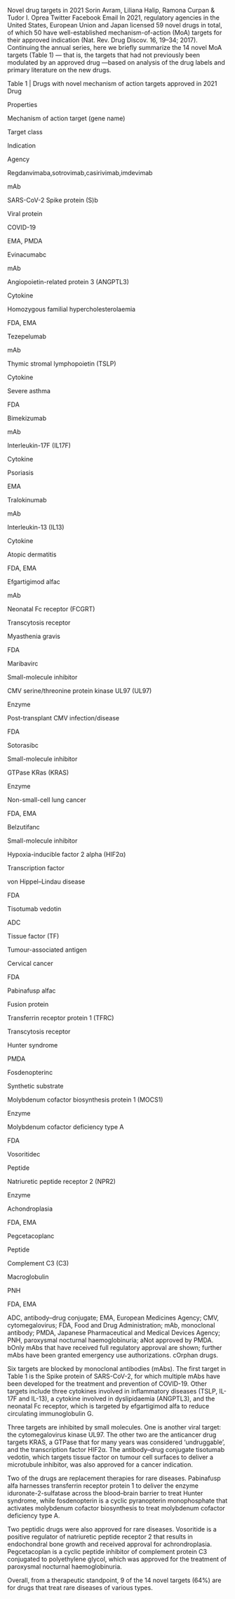 ---
---
Novel drug targets in 2021
Sorin Avram, Liliana Halip, Ramona Curpan & Tudor I. Oprea
Twitter Facebook Email
In 2021, regulatory agencies in the United States, European Union and Japan licensed 59 novel drugs in total, of which 50 have well-established mechanism-of-action (MoA) targets for their approved indication (Nat. Rev. Drug Discov. 16, 19–34; 2017). Continuing the annual series, here we briefly summarize the 14 novel MoA targets (Table 1) — that is, the targets that had not previously been modulated by an approved drug —based on analysis of the drug labels and primary literature on the new drugs.

Table 1 | Drugs with novel mechanism of action targets approved in 2021
Drug

Properties

Mechanism of action target (gene name)

Target class

Indication

Agency

Regdanvimaba,sotrovimab,casirivimab,imdevimab

mAb

SARS-CoV-2 Spike protein (S)b

Viral protein

COVID-19

EMA, PMDA

Evinacumabc

mAb

Angiopoietin-related protein 3 (ANGPTL3)

Cytokine

Homozygous familial hypercholesterolaemia

FDA, EMA

Tezepelumab

mAb

Thymic stromal lymphopoietin (TSLP)

Cytokine

Severe asthma

FDA

Bimekizumab

mAb

Interleukin-17F (IL17F)

Cytokine

Psoriasis

EMA

Tralokinumab

mAb

Interleukin-13 (IL13)

Cytokine

Atopic dermatitis

FDA, EMA

Efgartigimod alfac

mAb

Neonatal Fc receptor (FCGRT)

Transcytosis receptor

Myasthenia gravis

FDA

Maribavirc

Small-molecule inhibitor

CMV serine/threonine protein kinase UL97 (UL97)

Enzyme

Post-transplant CMV infection/disease

FDA

Sotorasibc

Small-molecule inhibitor

GTPase KRas (KRAS)

Enzyme

Non-small-cell lung cancer

FDA, EMA

Belzutifanc

Small-molecule inhibitor

Hypoxia-inducible factor 2 alpha (HIF2α)

Transcription factor

von Hippel–Lindau disease

FDA

Tisotumab vedotin

ADC

Tissue factor (TF)

Tumour-associated antigen

Cervical cancer

FDA

Pabinafusp alfac

Fusion protein

Transferrin receptor protein 1 (TFRC)

Transcytosis receptor

Hunter syndrome

PMDA

Fosdenopterinc

Synthetic substrate

Molybdenum cofactor biosynthesis protein 1 (MOCS1)

Enzyme

Molybdenum cofactor deficiency type A

FDA

Vosoritidec

Peptide

Natriuretic peptide receptor 2 (NPR2)

Enzyme

Achondroplasia

FDA, EMA

Pegcetacoplanc

Peptide

Complement C3 (C3)

Macroglobulin

PNH

FDA, EMA

ADC, antibody–drug conjugate; EMA, European Medicines Agency; CMV, cytomegalovirus; FDA, Food and Drug Administration; mAb, monoclonal antibody; PMDA, Japanese Pharmaceutical and Medical Devices Agency; PNH, paroxysmal nocturnal haemoglobinuria; aNot approved by PMDA. bOnly mAbs that have received full regulatory approval are shown; further mAbs have been granted emergency use authorizations. cOrphan drugs.

Six targets are blocked by monoclonal antibodies (mAbs). The first target in Table 1 is the Spike protein of SARS-CoV-2, for which multiple mAbs have been developed for the treatment and prevention of COVID-19. Other targets include three cytokines involved in inflammatory diseases (TSLP, IL-17F and IL-13), a cytokine involved in dyslipidaemia (ANGPTL3), and the neonatal Fc receptor, which is targeted by efgartigimod alfa to reduce circulating immunoglobulin G.

Three targets are inhibited by small molecules. One is another viral target: the cytomegalovirus kinase UL97. The other two are the anticancer drug targets KRAS, a GTPase that for many years was considered ‘undruggable’, and the transcription factor HIF2α. The antibody–drug conjugate tisotumab vedotin, which targets tissue factor on tumour cell surfaces to deliver a microtubule inhibitor, was also approved for a cancer indication.

Two of the drugs are replacement therapies for rare diseases. Pabinafusp alfa harnesses transferrin receptor protein 1 to deliver the enzyme iduronate-2-sulfatase across the blood–brain barrier to treat Hunter syndrome, while fosdenopterin is a cyclic pyranopterin monophosphate that activates molybdenum cofactor biosynthesis to treat molybdenum cofactor deficiency type A.

Two peptidic drugs were also approved for rare diseases. Vosoritide is a positive regulator of natriuretic peptide receptor 2 that results in endochondral bone growth and received approval for achrondroplasia. Pegcetacoplan is a cyclic peptide inhibitor of complement protein C3 conjugated to polyethylene glycol, which was approved for the treatment of paroxysmal nocturnal haemoglobinuria.

Overall, from a therapeutic standpoint, 9 of the 14 novel targets (64%) are for drugs that treat rare diseases of various types.